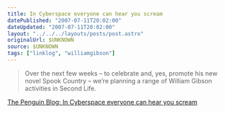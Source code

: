 ```yaml
---
title: In Cyberspace everyone can hear you scream
datePublished: "2007-07-11T20:02:00"
dateUpdated: "2007-07-11T20:02:00"
layout: "../../../layouts/posts/post.astro"
originalUrl: $UNKNOWN
source: $UNKNOWN
tags: ["linklog", "williamgibson"]
---
```


> Over the next few weeks – to celebrate and, yes, promote his new novel Spook Country – we’re planning a range of William Gibson activities in Second Life.

[The Penguin Blog: In Cyberspace everyone can hear you scream](https://penguinukbooks.wordpress.com/2007/07/09/in-cyberspace-e/)
